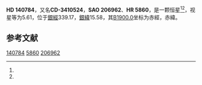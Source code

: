 {{Starbox begin
| name = HD 140784
}}
{{Starbox observe
| epoch = [[J2000.0|J2000.0]]
| constell = {{星座名待查}}<ref name=SIMBAD>{{cite web
 | url=http://simbad.u-strasbg.fr/simbad/sim-id?Ident=HR+5860
 | title =Pulsating variable Star
 | publisher=Centre de Données astronomiques de Strasbourg
 | work=SIMBAD
 | accessdate=2012-07-13}}</ref><ref name=DATA>{{cite web
 | url=http://vizier.u-strasbg.fr/viz-bin/VizieR-5?-out.add=.&-source=5050&-corr=PK=HR&-out.max=9999&HR=5860
 | title=VizieR Detailed Page
 | accessdate=2012-07-13
 | archive-date=2016-03-05
 | archive-url=https://web.archive.org/web/20160305024517/http://vizier.u-strasbg.fr/viz-bin/VizieR-5?-out.add=.&-source=5050&-corr=PK=HR&-out.max=9999&HR=5860
 | dead-url=no
 }}</ref>
| 星官 = 
| ra = {{RA|15|46|44.2}}<ref name=SIMBAD /><ref name=DATA />
| dec = {{DEC|-34|40|57}}<ref name=SIMBAD /><ref name=DATA />
| appmag_v = 5.61<ref name=SIMBAD /><ref name=DATA />
}}
{{Starbox character
| class = B7Vn<ref name=SIMBAD /><ref name=DATA />
| b-v = -0.11<ref name=SIMBAD /><ref name=DATA />
| u-b = -0.42<ref name=SIMBAD /><ref name=DATA />
| r-i = <ref name=SIMBAD /><ref name=DATA />
| variable = 
}}
{{Starbox astrometry
| radial_v = -0.42
| prop_mo_ra = 5
| parallax = 
| p_error = 
}}
{{Starbox catalog
| names =CD-3410524，[[SAO星表|SAO]] 206962，[[HD星表|HD]] 140784，[[HR星表|HR]] 5860}}
{{Starbox reference |Simbad=HR+5860}}
{{Starbox end}}

'''HD 140784'''，又名'''CD-3410524'''，'''SAO 206962'''、'''HR 5860'''，是一颗恒星<ref name=SIMBAD /><ref name=DATA />，视星等为5.61，位于[[銀道座標系|銀經]]339.17，[[銀道座標系|銀緯]]15.58，其[[B1900.0|B1900.0]]坐标为赤經{{RA|15|40|20.8}}，赤緯{{DEC|-34|15.58|10}}。

== 参考文献 ==
{{reflist}}

{{star-stub}}

[[Category:HD和HDE天體|140784]]
[[Category:HR天體|5860]]
[[Category:SAO天體|206962]]